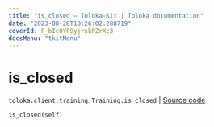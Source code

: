 ```yaml
---
title: "is_closed — Toloka-Kit | Toloka documentation"
date: "2023-08-28T10:26:02.288719"
coverId: F_bIcOYF9yjrxkPZrXc3
docsMenu: "tkitMenu"
---
```


# is_closed

`toloka.client.training.Training.is_closed` | [Source code](https://github.com/Toloka/toloka-kit/blob/v1.2.1/src/client/training.py#L120)

```python
is_closed(self)
```